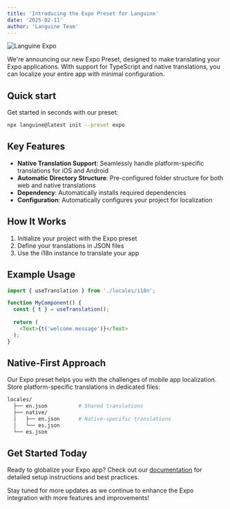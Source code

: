 ```yaml
---
title: 'Introducing the Expo Preset for Languine'
date: '2025-02-11'
author: 'Languine Team'
---
```


<img
  src="/updates/expo.png"
  alt="Languine Expo"
  className="border border-border mb-8"
/>


We're announcing our new Expo Preset, designed to make translating your Expo applications. With support for TypeScript and native translations, you can localize your entire app with minimal configuration.

## Quick start

Get started in seconds with our preset:

```bash title="Terminal"
npx languine@latest init --preset expo
```

## Key Features

- **Native Translation Support**: Seamlessly handle platform-specific translations for iOS and Android
- **Automatic Directory Structure**: Pre-configured folder structure for both web and native translations
- **Dependency**: Automatically installs required dependencies
- **Configuration**: Automatically configures your project for localization

## How It Works

1. Initialize your project with the Expo preset
2. Define your translations in JSON files
3. Use the i18n instance to translate your app

## Example Usage

```typescript title="src/components/MyComponent.tsx"
import { useTranslation } from './locales/i18n';

function MyComponent() {
  const { t } = useTranslation();
  
  return (
    <Text>{t('welcome.message')}</Text>
  );
}
```

## Native-First Approach

Our Expo preset helps you with the challenges of mobile app localization. Store platform-specific translations in dedicated files:

```bash title="Structure"
locales/
  ├── en.json          # Shared translations
  ├── native/
  │   ├── en.json      # Native-specific translations
  │   └── es.json
  └── es.json
```

## Get Started Today

Ready to globalize your Expo app? Check out our [documentation](/docs/expo) for detailed setup instructions and best practices.

Stay tuned for more updates as we continue to enhance the Expo integration with more features and improvements!
